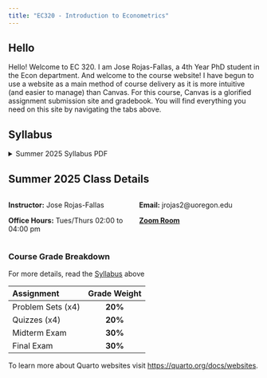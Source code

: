 ```yaml
---
title: "EC320 - Introduction to Econometrics"
---
```


## Hello

Hello! Welcome to EC 320. 
I am Jose Rojas-Fallas, a 4th Year PhD student in the Econ department. 
And welcome to the course website!
I have begun to use a website as a main method of course delivery as it is more intuitive (and easier to manage) than Canvas. 
For this course, Canvas is a glorified assignment submission site and gradebook. 
You will find everything you need on this site by navigating the tabs above. 

## Syllabus

```{=html}
<details>
  <summary>Summer 2025 Syllabus PDF</summary>
  <a class="btn btn-primary btn-lg cv-download" href="documents/syllabus/syllabus.pdf" target="_blank">
    <i class="fa-solid fa-file-arrow-down"></i>&ensp;Download
  </a>
  <div class="embed-container">
    <iframe src="documents/syllabus/syllabus.pdf" style="border: 0.5px" height="1000" width="800"></iframe>
  </div>
</details>
```

## Summer 2025 Class Details

:::: {.columns}
:::{.column width="50%"}

**Instructor:** Jose Rojas-Fallas

**Office Hours:** Tues/Thurs 02:00 to 04:00 pm
:::

::: {.column width="50%"}

**Email:** jrojas2@uoregon.edu

[**Zoom Room**](https://uoregon.zoom.us/j/98965994279)
:::

::::

### Course Grade Breakdown

For more details, read the [Syllabus](Documents/Syllabus/Syllabus.pdf) above


| Assignment   | Grade Weight  | 
|:------------|:------------:|
| Problem Sets (x4) | **20%** |
| Quizzes (x4) | **20%** |
| Midterm Exam | **30%** |
| Final Exam | **30%** |
To learn more about Quarto websites visit <https://quarto.org/docs/websites>.
